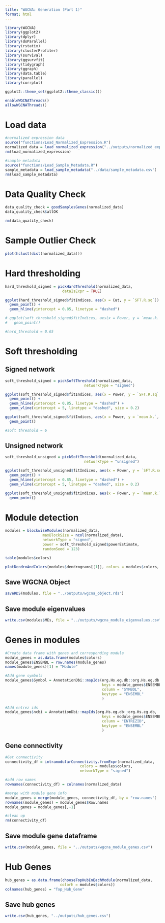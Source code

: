 ```yaml
---
title: "WGCNA: Generation (Part 1)"
format: html
---
```


```r

library(WGCNA)
library(ggplot2)
library(dplyr)
library(doParallel)
library(rstatix)
library(clusterProfiler)
library(survival)
library(ggsurvfit)
library(tidygraph)
library(ggraph)
library(data.table)
library(parallel)
library(corrplot)

ggplot2::theme_set(ggplot2::theme_classic())

enableWGCNAThreads()
allowWGCNAThreads()

```

# Load data
```r

#normalized expression data
source("functions/Load_Normalized_Expression.R")
normalized_data = load_normalized_expression("../outputs/normalized_expression.csv")
rm(load_normalized_expression)

#sample metadata
source("functions/Load_Sample_Metadata.R")
sample_metadata = load_sample_metadata("../data/sample_metadata.csv")
rm(load_sample_metadata)

```

# Data Quality Check
```r

data_quality_check = goodSamplesGenes(normalized_data)
data_quality_check$allOK

rm(data_quality_check)

```

# Sample Outlier Check
```r

plot(hclust(dist(normalized_data)))

```


# Hard thresholding
```r

hard_threshold_signed = pickHardThreshold(normalized_data, 
                          dataIsExpr = TRUE)

ggplot(hard_threshold_signed$fitIndices, aes(x = Cut, y = `SFT.R.sq`)) +
  geom_point() +
  geom_hline(yintercept = 0.85, linetype = "dashed") 

# ggplot(soft_threshold_signed$fitIndices, aes(x = Power, y = `mean.k.`, lab = )) +
#   geom_point()

#hard_threshold = 0.65

```

# Soft thresholding

## Signed network
```r

soft_threshold_signed = pickSoftThreshold(normalized_data,
                                    networkType = "signed")

ggplot(soft_threshold_signed$fitIndices, aes(x = Power, y = `SFT.R.sq`, lab = )) +
  geom_point() +
  geom_hline(yintercept = 0.85, linetype = "dashed") +
  geom_vline(xintercept = 5, linetype = "dashed", size = 0.2)

ggplot(soft_threshold_signed$fitIndices, aes(x = Power, y = `mean.k.`, lab = )) +
  geom_point()

#soft threshold = 6

```

## Unsigned network
```r

soft_threshold_unsigned = pickSoftThreshold(normalized_data,
                                    networkType = "unsigned")

ggplot(soft_threshold_unsigned$fitIndices, aes(x = Power, y = `SFT.R.sq`, lab = )) +
  geom_point() +
  geom_hline(yintercept = 0.85, linetype = "dashed") +
  geom_vline(xintercept = 5, linetype = "dashed", size = 0.2)

ggplot(soft_threshold_unsigned$fitIndices, aes(x = Power, y = `mean.k.`, lab = )) +
  geom_point()


```


# Module detection
```r

modules = blockwiseModules(normalized_data,
                 maxBlockSize = ncol(normalized_data),
                 networkType = "signed",
                 power = soft_threshold_signed$powerEstimate,
                 randomSeed = 123)

table(modules$colors)

plotDendroAndColors(modules$dendrograms[[1]], colors = modules$colors, dendroLabels = FALSE)

```


## Save WGCNA Object
```r

saveRDS(modules, file = "../outputs/wgcna_object.rds")

```


## Save module eigenvalues
```r

write.csv(modules$MEs, file = "../outputs/wgcna_module_eigenvalues.csv")

```


# Genes in modules 
```r

#Create data frame with genes and corresponding module
module_genes = as.data.frame(modules$colors)
module_genes$ENSEMBL = row.names(module_genes)
names(module_genes)[1] = "Module"

#Add gene symbols
module_genes$Symbol = AnnotationDbi::mapIds(org.Hs.eg.db::org.Hs.eg.db,
                                            keys = module_genes$ENSEMBL,
                                            column = "SYMBOL",
                                            keytype = "ENSEMBL"
                                            )

#Add entrez ids
module_genes$ncbi = AnnotationDbi::mapIds(org.Hs.eg.db::org.Hs.eg.db,
                                            keys = module_genes$ENSEMBL,
                                            column = "ENTREZID",
                                            keytype = "ENSEMBL"
                                            )

```

## Gene connectivity
```r

#Get connectivity
connectivity_df = intramodularConnectivity.fromExpr(normalized_data, 
                                  colors = modules$colors,
                                  networkType = "signed")

#add row names
rownames(connectivity_df) = colnames(normalized_data)

#merge with module gene info
module_genes = merge(module_genes, connectivity_df, by = "row.names")
rownames(module_genes) = module_genes$Row.names
module_genes = module_genes[,-1]

#clean up
rm(connectivity_df)

```


## Save module gene dataframe
```r

write.csv(module_genes, file = "../outputs/wgcna_module_genes.csv")

```


# Hub Genes
```r

hub_genes = as.data.frame(chooseTopHubInEachModule(normalized_data,
                         colorh = modules$colors))
colnames(hub_genes) = "Top_Hub_Gene"

```


## Save hub genes
```r

write.csv(hub_genes, "../outputs/hub_genes.csv")

```

